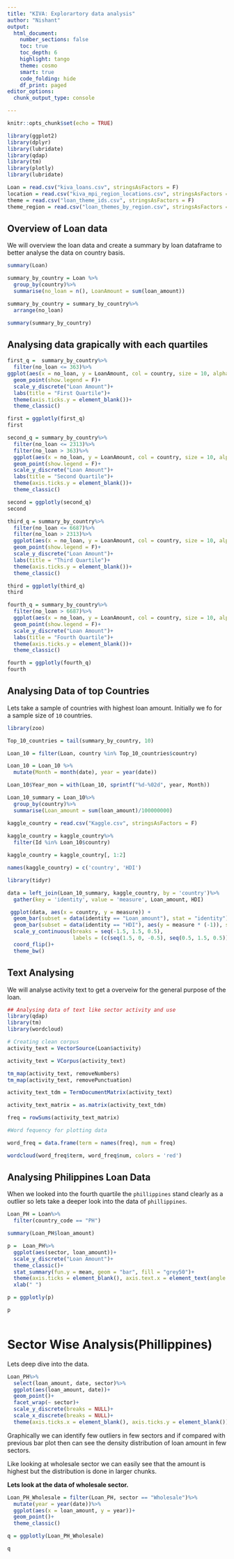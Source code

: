 ```yaml
---
title: "KIVA: Explorartory data analysis"
author: "Nishant"
output:
  html_document:
    number_sections: false
    toc: true
    toc_depth: 6
    highlight: tango
    theme: cosmo
    smart: true
    code_folding: hide
    df_print: paged
editor_options: 
  chunk_output_type: console

---
```


```r
knitr::opts_chunk$set(echo = TRUE)
```



```r

library(ggplot2)
library(dplyr)
library(lubridate)
library(qdap)
library(tm)
library(plotly)
library(lubridate)

Loan = read.csv("kiva_loans.csv", stringsAsFactors = F)
location = read.csv("kiva_mpi_region_locations.csv", stringsAsFactors = F)
theme = read.csv("loan_theme_ids.csv", stringsAsFactors = F)
theme_region = read.csv("loan_themes_by_region.csv", stringsAsFactors = F)

```

## Overview of Loan data

We will overview the loan data and create a summary by loan dataframe to better analyse the data on country basis.
```r
summary(Loan)

summary_by_country = Loan %>%
  group_by(country)%>%
  summarise(no_loan = n(), LoanAmount = sum(loan_amount))

summary_by_country = summary_by_country%>%
  arrange(no_loan)

summary(summary_by_country)

```

## Analysing data grapically with each quartiles

```r
first_q =  summary_by_country%>%
  filter(no_loan <= 363)%>%
ggplot(aes(x = no_loan, y = LoanAmount, col = country, size = 10, alpha = 0.4))+
  geom_point(show.legend = F)+
  scale_y_discrete("Loan Amount")+
  labs(title = "First Quartile")+
  theme(axis.ticks.y = element_blank())+
  theme_classic()

first = ggplotly(first_q)
first

second_q = summary_by_country%>%
  filter(no_loan <= 2313)%>%
  filter(no_loan > 363)%>%
  ggplot(aes(x = no_loan, y = LoanAmount, col = country, size = 10, alpha = 0.4))+
  geom_point(show.legend = F)+
  scale_y_discrete("Loan Amount")+
  labs(title = "Second Quartile")+
  theme(axis.ticks.y = element_blank())+
  theme_classic()

second = ggplotly(second_q)
second

third_q = summary_by_country%>%
  filter(no_loan <= 6687)%>%
  filter(no_loan > 2313)%>%
  ggplot(aes(x = no_loan, y = LoanAmount, col = country, size = 10, alpha = 0.4))+
  geom_point(show.legend = F)+
  scale_y_discrete("Loan Amount")+
  labs(title = "Third Quartile")+
  theme(axis.ticks.y = element_blank())+
  theme_classic()

third = ggplotly(third_q)
third

fourth_q = summary_by_country%>%
  filter(no_loan > 6687)%>%
  ggplot(aes(x = no_loan, y = LoanAmount, col = country, size = 10, alpha = 0.4))+
  geom_point(show.legend = F)+
  scale_y_discrete("Loan Amount")+
  labs(title = "Fourth Quartile")+
  theme(axis.ticks.y = element_blank())+
  theme_classic()

fourth = ggplotly(fourth_q)
fourth


```



## Analysing Data of top Countries 
Lets take a sample of countries with highest loan amount.
Initially we fo for a sample size of `10` countries.




```r
library(zoo)

Top_10_countries = tail(summary_by_country, 10)

Loan_10 = filter(Loan, country %in% Top_10_countries$country)

Loan_10 = Loan_10 %>%
  mutate(Month = month(date), year = year(date))

Loan_10$Year_mon = with(Loan_10, sprintf("%d-%02d", year, Month))

Loan_10_summary = Loan_10%>%
  group_by(country)%>%
  summarise(Loan_amount = sum(loan_amount)/100000000)

kaggle_country = read.csv("Kaggle.csv", stringsAsFactors = F)
  
kaggle_country = kaggle_country%>%
  filter(Id %in% Loan_10$country)

kaggle_country = kaggle_country[, 1:2]

names(kaggle_country) = c('country', 'HDI')

library(tidyr)

data = left_join(Loan_10_summary, kaggle_country, by = 'country')%>%
  gather(key = 'identity', value = 'measure', Loan_amount, HDI)

 ggplot(data, aes(x = country, y = measure)) +
  geom_bar(subset = data(identity == "Loan_amount"), stat = "identity") + 
  geom_bar(subset = data(identity == "HDI"), aes(y = measure * (-1)), stat = "identity")+
  scale_y_continuous(breaks = seq(-1.5, 1.5, 0.5), 
                     labels = (c(seq(1.5, 0, -0.5), seq(0.5, 1.5, 0.5))))+
  coord_flip()+
  theme_bw()

```

































## Text Analysing

We will analyse activity text to get a overveiw for the general purpose of the loan. 

```r
## Analysing data of text like sector activity and use
library(qdap)
library(tm)
library(wordcloud)

# Creating clean corpus
activity_text = VectorSource(Loan$activity)

activity_text = VCorpus(activity_text)

tm_map(activity_text, removeNumbers)
tm_map(activity_text, removePunctuation)

activity_text_tdm = TermDocumentMatrix(activity_text)

activity_text_matrix = as.matrix(activity_text_tdm)

freq = rowSums(activity_text_matrix)

#Word fequency for plotting data

word_freq = data.frame(term = names(freq), num = freq)

wordcloud(word_freq$term, word_freq$num, colors = 'red')

```

## Analysing Philippines Loan Data

When we looked into the fourth quartile the `phillippines` stand clearly as a outlier so lets take a deeper look into the data of `phillippines`.

```r

Loan_PH = Loan%>%
  filter(country_code == "PH")

summary(Loan_PH$loan_amount)

p =  Loan_PH%>%
  ggplot(aes(sector, loan_amount))+
  scale_y_discrete("Loan Amount")+
  theme_classic()+
  stat_summary(fun.y = mean, geom = "bar", fill = "grey50")+
  theme(axis.ticks = element_blank(), axis.text.x = element_text(angle = 45, hjust =1))+
  xlab(" ")

p = ggplotly(p)

p
  
```

# Sector Wise Analysis(Phillippines)
Lets deep dive into the data.

```r


Loan_PH%>%
  select(loan_amount, date, sector)%>%
  ggplot(aes(loan_amount, date))+
  geom_point()+
  facet_wrap(~ sector)+
  scale_y_discrete(breaks = NULL)+
  scale_x_discrete(breaks = NULL)+
  theme(axis.ticks.x = element_blank(), axis.ticks.y = element_blank())

```

Graphically we can identify few outliers in few sectors and if compared with previous bar plot then can see the density distribution of loan amount in few sectors.

Like looking at wholesale sector we can easily see that the amount is highest but the distribution is done in larger chunks.

**Lets look at the data of wholesale sector.**

```r

Loan_PH_Wholesale = filter(Loan_PH, sector == "Wholesale")%>%
  mutate(year = year(date))%>%
  ggplot(aes(x = loan_amount, y = year))+
  geom_point()+
  theme_classic()

q = ggplotly(Loan_PH_Wholesale)

q


```




